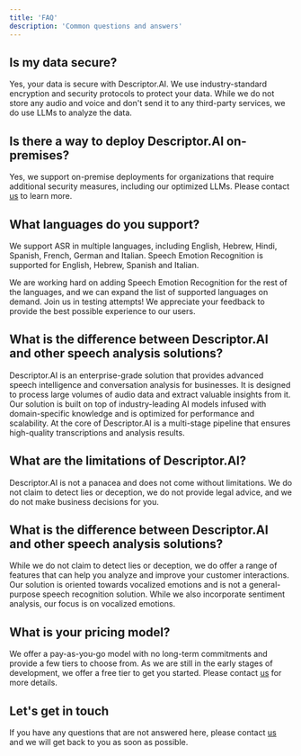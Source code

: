 ```yaml
---
title: 'FAQ'
description: 'Common questions and answers'
---
```


## Is my data secure?

Yes, your data is secure with Descriptor.AI. We use industry-standard encryption and security protocols to protect your data.
While we do not store any audio and voice and don't send it to any third-party services, we do use LLMs to analyze the data.

## Is there a way to deploy Descriptor.AI on-premises?
Yes, we support on-premise deployments for organizations that require additional security measures, including our optimized LLMs.
Please contact [us](mailto:alexa@descriptor.ai) to learn more.

## What languages do you support?

We support ASR in multiple languages, including English, Hebrew, Hindi, Spanish, French, German and Italian. 
Speech Emotion Recognition is supported for English, Hebrew, Spanish and Italian. 

We are working hard on adding Speech Emotion Recognition for the rest of the languages, and we can expand the list of supported languages on demand.
<Info>
Join us in testing attempts! We appreciate your feedback to provide the best possible experience to our users. 
</Info>

## What is the difference between Descriptor.AI and other speech analysis solutions?

Descriptor.AI is an enterprise-grade solution that provides advanced speech intelligence and conversation analysis for businesses. 
It is designed to process large volumes of audio data and extract valuable insights from it. 
Our solution is built on top of industry-leading AI models infused with domain-specific knowledge and is optimized for performance and scalability.
At the core of Descriptor.AI is a multi-stage pipeline that ensures high-quality transcriptions and analysis results.

## What are the limitations of Descriptor.AI?

Descriptor.AI is not a panacea and does not come without limitations. 
We do not claim to detect lies or deception, we do not provide legal advice, and we do not make business decisions for you.

## What is the difference between Descriptor.AI and other speech analysis solutions?

While we do not claim to detect lies or deception, we do offer a range of features that can help you analyze and improve your customer interactions. 
Our solution is oriented towards vocalized emotions and is not a general-purpose speech recognition solution.
While we also incorporate sentiment analysis, our focus is on vocalized emotions.

## What is your pricing model?

We offer a pay-as-you-go model with no long-term commitments and provide a few tiers to choose from. 
As we are still in the early stages of development, we offer a free tier to get you started. 
Please contact [us](mailto:alexa@descriptor.ai) for more details.

## Let's get in touch

If you have any questions that are not answered here, please contact [us](mailto:alexa@descriptor.ai) and we will get back to you as soon as possible.